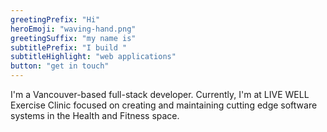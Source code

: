 ```yaml
---
greetingPrefix: "Hi"
heroEmoji: "waving-hand.png"
greetingSuffix: "my name is"
subtitlePrefix: "I build "
subtitleHighlight: "web applications"
button: "get in touch"
---
```


I'm a Vancouver-based full-stack developer. Currently, I'm at <span className="highlighted-sm">LIVE WELL Exercise Clinic</span> focused on creating and maintaining cutting edge software systems in the <span className="highlighted-sm">Health and Fitness</span> space.